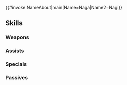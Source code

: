 {{#invoke:NameAbout|main|Name=Naga|Name2=Nagi}}{{HeroPage Tabs}}
{{Hero Infobox
|Name=Naga
|Title=Dragon Divinity
|WeaponType=Blue Breath
|Origin=Fire Emblem Awakening,Fire Emblem: Mystery of the Emblem
|Gender=Female
|MythicEffect=Astra
|MythicEffect2=None
|BoostHP=5
|BoostDef=5
|MoveType=Flying
|actorEN=Mela Lee
|actorJP=佐藤聡美
|artist=麻谷知世
|releaseDate=2019-05-30
|TagID=神階ナーガ
|InternalID=382
|Properties=mythic,tiara
|entry=1;10
|cv1=10
|cv2=7900100
|description=Ruler of the Divine Dragons. Takes on a variety of appearances in the presence of humans, and is said to have saved the world from despair. Appears in Fire Emblem: Mystery of the Emblem and Fire Emblem Awakening.
}}
{{Stats Page
|Lv1HP=18|Lv1ATK=6|Lv1SPD=10|Lv1DEF=9|Lv1RES=4
|GRHP=45|GRATK=55|GRSPD=60|GRDEF=55|GRRES=50
}}
==Skills==
===Weapons===
{{Weapons Table
|weapon1=Fire Breath
|weapon1Default=1
|weapon1Unlock=1
|weapon2=Fire Breath+
|weapon2Default=3
|weapon2Unlock=2
|weapon3=Flametongue
|weapon3Default=4
|weapon3Unlock=3
|weapon4=Divine Breath
|weapon4Default=5
|weapon4Unlock=5
}}
===Assists===
{{Assists Table
}}
===Specials===
{{Specials Table
|special1=New Moon
|special1Default=4
|special1Unlock=3
|special2=Luna
|special2Default=
|special2Unlock=4
}}
===Passives===
{{Passives Table
|passiveA1=AR-O Atk/Spd 1
|passiveA2=AR-O Atk/Spd 2
|passiveA3=AR-O Atk/Spd 3
|passiveA1Unlock=3
|passiveA2Unlock=4
|passiveA3Unlock=5
|passiveB1=Chill Spd 1
|passiveB2=Chill Spd 2
|passiveB3=Chill Spd 3
|passiveB4=Dive-Bomb 1
|passiveB5=Dive-Bomb 2
|passiveB6=Dive-Bomb 3
|passiveB1Unlock=1
|passiveB2Unlock=2
|passiveB3Unlock=4
|passiveB4Unlock=1
|passiveB5Unlock=2
|passiveB6Unlock=4
|passiveC1=Divine Fang
|passiveC2=Divine Fang+
|passiveC1Unlock=5
|passiveC2Unlock=5
}}
{{Heroes Navbox}}
